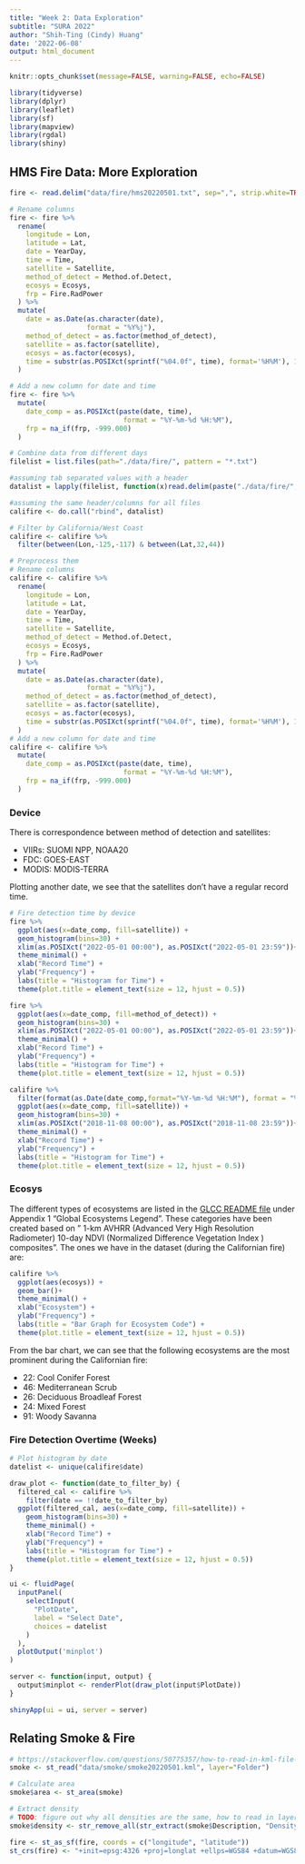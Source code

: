 ```yaml
---
title: "Week 2: Data Exploration"
subtitle: "SURA 2022"
author: "Shih-Ting (Cindy) Huang"
date: '2022-06-08'
output: html_document
---
```


```r
knitr::opts_chunk$set(message=FALSE, warning=FALSE, echo=FALSE)

library(tidyverse)
library(dplyr)
library(leaflet)
library(sf)
library(mapview)
library(rgdal)
library(shiny)
```

## HMS Fire Data: More Exploration

```r
fire <- read.delim("data/fire/hms20220501.txt", sep=",", strip.white=TRUE)
```

```r
# Rename columns
fire <- fire %>%
  rename(
    longitude = Lon,
    latitude = Lat,
    date = YearDay,
    time = Time, 
    satellite = Satellite,
    method_of_detect = Method.of.Detect,
    ecosys = Ecosys,
    frp = Fire.RadPower
  ) %>%
  mutate(
    date = as.Date(as.character(date),          
                   format = "%Y%j"),
    method_of_detect = as.factor(method_of_detect),
    satellite = as.factor(satellite),
    ecosys = as.factor(ecosys),
    time = substr(as.POSIXct(sprintf("%04.0f", time), format='%H%M'), 12, 16)
  )
```

```r
# Add a new column for date and time
fire <- fire %>%
  mutate(
    date_comp = as.POSIXct(paste(date, time), 
                            format = "%Y-%m-%d %H:%M"),
    frp = na_if(frp, -999.000)
  )
```

```r
# Combine data from different days
filelist = list.files(path="./data/fire/", pattern = "*.txt")

#assuming tab separated values with a header    
datalist = lapply(filelist, function(x)read.delim(paste("./data/fire/",x,sep=""), sep=",", strip.white=TRUE))

#assuming the same header/columns for all files
califire <- do.call("rbind", datalist) 

# Filter by California/West Coast
califire <- califire %>%
  filter(between(Lon,-125,-117) & between(Lat,32,44))

# Preprocess them
# Rename columns
califire <- califire %>%
  rename(
    longitude = Lon,
    latitude = Lat,
    date = YearDay,
    time = Time, 
    satellite = Satellite,
    method_of_detect = Method.of.Detect,
    ecosys = Ecosys,
    frp = Fire.RadPower
  ) %>%
  mutate(
    date = as.Date(as.character(date),          
                   format = "%Y%j"),
    method_of_detect = as.factor(method_of_detect),
    satellite = as.factor(satellite),
    ecosys = as.factor(ecosys),
    time = substr(as.POSIXct(sprintf("%04.0f", time), format='%H%M'), 12, 16)
  )
# Add a new column for date and time
califire <- califire %>%
  mutate(
    date_comp = as.POSIXct(paste(date, time), 
                            format = "%Y-%m-%d %H:%M"),
    frp = na_if(frp, -999.000)
  )
```

### Device 
There is correspondence between method of detection and satellites:

- VIIRs: SUOMI NPP, NOAA20
- FDC: GOES-EAST
- MODIS: MODIS-TERRA

Plotting another date, we see that the satellites don't have a regular record time. 

```r
# Fire detection time by device
fire %>%
  ggplot(aes(x=date_comp, fill=satellite)) +
  geom_histogram(bins=30) +
  xlim(as.POSIXct("2022-05-01 00:00"), as.POSIXct("2022-05-01 23:59"))+
  theme_minimal() +
  xlab("Record Time") + 
  ylab("Frequency") +
  labs(title = "Histogram for Time") +
  theme(plot.title = element_text(size = 12, hjust = 0.5))

fire %>%
  ggplot(aes(x=date_comp, fill=method_of_detect)) +
  geom_histogram(bins=30) +
  xlim(as.POSIXct("2022-05-01 00:00"), as.POSIXct("2022-05-01 23:59"))+
  theme_minimal() +
  xlab("Record Time") + 
  ylab("Frequency") +
  labs(title = "Histogram for Time") +
  theme(plot.title = element_text(size = 12, hjust = 0.5))
```
```r
califire %>%
  filter(format(as.Date(date_comp,format="%Y-%m-%d %H:%M"), format = "%d") == "08") %>%
  ggplot(aes(x=date_comp, fill=satellite)) +
  geom_histogram(bins=30) +
  xlim(as.POSIXct("2018-11-08 00:00"), as.POSIXct("2018-11-08 23:59"))+
  theme_minimal() +
  xlab("Record Time") + 
  ylab("Frequency") +
  labs(title = "Histogram for Time") +
  theme(plot.title = element_text(size = 12, hjust = 0.5))

```

### Ecosys

The different types of ecosystems are listed in the [GLCC README file](https://www.usgs.gov/media/files/global-land-cover-characteristics-data-base-readme-version2) under Appendix 1 "Global Ecosystems Legend". These categories have been created based on " 1-km AVHRR (Advanced Very High Resolution Radiometer) 10-day NDVI (Normalized Difference Vegetation Index ) composites". The ones we have in the dataset (during the Californian fire) are:

```r
califire %>%
  ggplot(aes(ecosys)) +
  geom_bar()+
  theme_minimal() +
  xlab("Ecosystem") + 
  ylab("Frequency") +
  labs(title = "Bar Graph for Ecosystem Code") +
  theme(plot.title = element_text(size = 12, hjust = 0.5))
```

From the bar chart, we can see that the following ecosystems are the most prominent during the Californian fire:

- 22: Cool Conifer Forest 
- 46: Mediterranean Scrub 
- 26: Deciduous Broadleaf Forest 
- 24: Mixed Forest 
- 91: Woody Savanna

### Fire Detection Overtime (Weeks)

```r
# Plot histogram by date
datelist <- unique(califire$date)

draw_plot <- function(date_to_filter_by) {
  filtered_cal <- califire %>%
    filter(date == !!date_to_filter_by)
  ggplot(filtered_cal, aes(x=date_comp, fill=satellite)) +
    geom_histogram(bins=30) +
    theme_minimal() +
    xlab("Record Time") + 
    ylab("Frequency") +
    labs(title = "Histogram for Time") +
    theme(plot.title = element_text(size = 12, hjust = 0.5))
}

ui <- fluidPage(
  inputPanel(
    selectInput(
      "PlotDate",
      label = "Select Date",
      choices = datelist
    )
  ),
  plotOutput('minplot')
)

server <- function(input, output) {
  output$minplot <- renderPlot(draw_plot(input$PlotDate))
}

shinyApp(ui = ui, server = server)
```


## Relating Smoke & Fire

```r
# https://stackoverflow.com/questions/50775357/how-to-read-in-kml-file-properly-in-r-or-separate-out-lumped-variables-into-col
smoke <- st_read("data/smoke/smoke20220501.kml", layer="Folder")
```

```r
# Calculate area
smoke$area <- st_area(smoke)

# Extract density
# TODO: figure out why all densities are the same, how to read in layers
smoke$density <- str_remove_all(str_extract(smoke$Description, "Density: [0-9]"),"[a-zA-Z]+: ")
```

```r
fire <- st_as_sf(fire, coords = c("longitude", "latitude"))
st_crs(fire) <- "+init=epsg:4326 +proj=longlat +ellps=WGS84 +datum=WGS84 +no_defs +towgs84=0,0,0" # assign CRS to points
```





